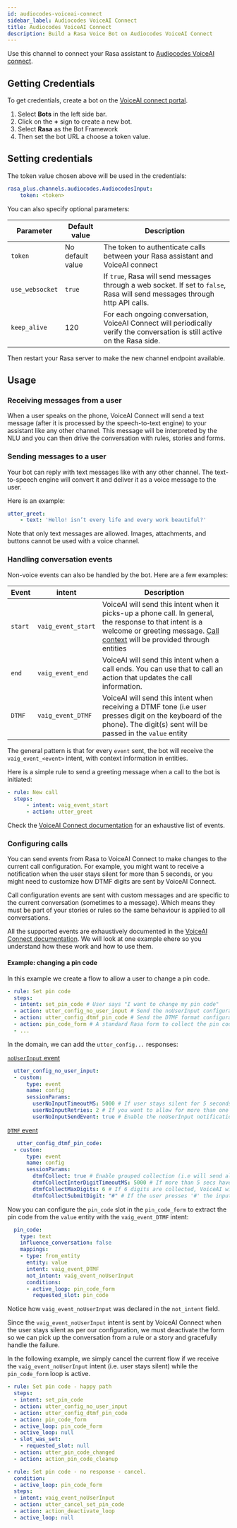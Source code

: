 ```yaml
---
id: audiocodes-voiceai-connect
sidebar_label: Audiocodes VoiceAI Connect
title: Audiocodes VoiceAI Connect
description: Build a Rasa Voice Bot on Audiocodes VoiceAI Connect
---
```




<RasaProLabel/>

<RasaProBanner/>

Use this channel to connect your Rasa assistant to [Audiocodes VoiceAI connect](https://www.audiocodes.com/solutions-products/voiceai/voiceai-connect).
## Getting Credentials

To get credentials, create a bot on the [VoiceAI connect portal](https://voiceaiconnect.audiocodes.io/).

1. Select **Bots** in the left side bar.
2. Click on the **+** sign to create a new bot.
3. Select **Rasa** as the Bot Framework
4. Then set the bot URL a choose a token value.

## Setting credentials

The token value chosen above will be used in the credentials:

```yaml
rasa_plus.channels.audiocodes.AudiocodesInput:
    token: <token>
```

You can also specify optional parameters:

| Parameter       | Default value    | Description                                                                                                                 |
| --------------- | ---------------- | --------------------------------------------------------------------------------------------------------------------------- |
| `token`         | No default value | The token to authenticate calls between your Rasa assistant and VoiceAI connect                                             |
| `use_websocket` | `true`           | If `true`, Rasa will send messages through a web socket. If set to `false`, Rasa will send messages through http API calls. |
| `keep_alive`    | 120              | For each ongoing conversation, VoiceAI Connect will periodically verify the conversation is still active on the Rasa side.        |

Then restart your Rasa server to make the new channel endpoint available.

## Usage

### Receiving messages from a user

When a user speaks on the phone, VoiceAI Connect will send a text message (after it is processed by the speech-to-text engine) to your assistant like any other channel.
This message will be interpreted by the NLU and you can then drive the conversation with rules, stories and forms.

### Sending messages to a user

Your bot can reply with text messages like with any other channel. The text-to-speech engine will convert it and deliver it as a voice message to the user.

Here is an example:

```yaml
utter_greet:
    - text: 'Hello! isn’t every life and every work beautiful?'
```

Note that only text messages are allowed. Images, attachments, and buttons cannot be used with a voice channel.

### Handling conversation events

Non-voice events can also be handled by the bot. Here are a few examples:

| Event   | intent             | Description                                                                                                                                                                                                                                                                                                                                |
| ------- | ------------------ | ------------------------------------------------------------------------------------------------------------------------------------------------------------------------------------------------------------------------------------------------------------------------------------------------------------------------------------------ |
| `start` | `vaig_event_start` | VoiceAI will send this intent when it picks-up a phone call. In general, the response to that intent is a welcome or greeting message. [Call context](https://techdocs.audiocodes.com/voice-ai-connect/#VAIG_Combined/call-initiation.htm?TocPath=Bot%2520integration%257CBasic%2520behavior%257C_____1) will be provided through entities |
| `end`   | `vaig_event_end`   | VoiceAI will send this intent when a call ends. You can use that to call an action that updates the call information.                                                                                                                                                                                                            |
| `DTMF`  | `vaig_event_DTMF`  | VoiceAI will send this intent when receiving a DTMF tone (i.e user presses digit on the keyboard of the phone). The digit(s) sent will be passed in the `value` entity                                                                                                                                                                     |

The general pattern is that for every `event` sent, the bot will receive the `vaig_event_<event>` intent, with context information in entities.

Here is a simple rule to send a greeting message when a call to the bot is initiated:

```yaml
- rule: New call
  steps:
      - intent: vaig_event_start
      - action: utter_greet
```

Check the [VoiceAI Connect documentation](https://techdocs.audiocodes.com/voice-ai-connect/#VAIG_Combined/voiceai_connect.htm?TocPath=VoiceAI%2520Connect%257C_____0) for an exhaustive list of events.

### Configuring calls

You can send events from Rasa to VoiceAI Connect to make changes to the current call configuration.
For example, you might want to receive a notification when the user stays silent for more than 5 seconds, or you might need to customize how DTMF digits are sent by VoiceAI Connect.

Call configuration events are sent with custom messages and are specific to the current conversation (sometimes to a message).
Which means they must be part of your stories or rules so the same behaviour is applied to all conversations.

All the supported events are exhaustively documented in the [VoiceAI Connect documentation](https://techdocs.audiocodes.com/voice-ai-connect/#VAIG_Combined/voiceai_connect.htm?TocPath=VoiceAI%2520Connect%257C_____0).
We will look at one example ehere so you understand how these work and how to use them.

#### Example: changing a pin code

In this example we create a flow to allow a user to change a pin code.

```yaml
- rule: Set pin code
  steps:
  - intent: set_pin_code # User says "I want to change my pin code"
  - action: utter_config_no_user_input # Send the noUserInput configuration event
  - action: utter_config_dtmf_pin_code # Send the DTMF format configuration event
  - action: pin_code_form # A standard Rasa form to collect the pin code from the user
  - ...
```

In the domain, we can add the `utter_config...` responses:

[`noUserInput` event](https://techdocs.audiocodes.com/voice-ai-connect/#VAIG_Combined/inactivity-detection.htm?TocPath=Bot%2520integration%257CReceiving%2520notifications%257C_____3)
```yaml
  utter_config_no_user_input:
  - custom:
      type: event
      name: config
      sessionParams:
        userNoInputTimeoutMS: 5000 # If user stays silent for 5 seconds or more, the notification will be sent
        userNoInputRetries: 2 # If you want to allow for more than one notification during a call
        userNoInputSendEvent: true # Enable the noUserInput notification
```

[`DTMF` event](https://techdocs.audiocodes.com/voice-ai-connect/#VAIG_Combined/receive-dtmf.htm?TocPath=Bot%2520integration%257CReceiving%2520notifications%257C_____2)
```yaml
   utter_config_dtmf_pin_code:
  - custom:
      type: event
      name: config
      sessionParams:
        dtmfCollect: true # Enable grouped collection (i.e will send all digit at once instead of one payload per digit)
        dtmfCollectInterDigitTimeoutMS: 5000 # If more than 5 secs have passed since a digit was pressed, the input is considered completed and will be sent to the bot
        dtmfCollectMaxDigits: 6 # If 6 digits are collected, VoiceAI will send those 6 digits even if the user keeps pressing buttons
        dtmfCollectSubmitDigit: "#" # If the user presses '#' the input is considered completed and will be sent to the bot
```


Now you can configure the `pin_code` slot in the `pin_code_form` to extract the pin code from the `value` entity with the `vaig_event_DTMF` intent:

```yaml
  pin_code:
    type: text
    influence_conversation: false
    mappings:
    - type: from_entity
      entity: value
      intent: vaig_event_DTMF
      not_intent: vaig_event_noUserInput
      conditions:
      - active_loop: pin_code_form
        requested_slot: pin_code
```

Notice how `vaig_event_noUserInput` was declared in the `not_intent` field. 

Since the `vaig_event_noUserInput` intent is sent by VoiceAI Connect when the user stays silent as per our configuration,
we must deactivate the form so we can pick up the conversation from a rule or a story and gracefully handle the failure.

In the following example, we simply cancel the current flow if we receive the `vaig_event_noUserInput` intent (i.e. user stays silent) while the `pin_code_form` loop is active.

```yaml
- rule: Set pin code - happy path
  steps:
  - intent: set_pin_code
  - action: utter_config_no_user_input
  - action: utter_config_dtmf_pin_code
  - action: pin_code_form
  - active_loop: pin_code_form
  - active_loop: null
  - slot_was_set:
    - requested_slot: null
  - action: utter_pin_code_changed
  - action: action_pin_code_cleanup

- rule: Set pin code - no response - cancel.
  condition:
  - active_loop: pin_code_form
  steps:
  - intent: vaig_event_noUserInput
  - action: utter_cancel_set_pin_code
  - action: action_deactivate_loop
  - active_loop: null
```